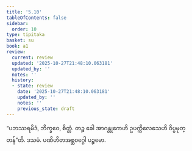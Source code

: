 ```yaml
---
title: '5.10'
tableOfContents: false
sidebar:
  order: 10
type: tipitaka
basket: su
book: a1
review:
  current: review
  updated: '2025-10-27T21:48:10.063181'
  updated_by: ''
  notes: ''
  history:
  - state: review
    date: '2025-10-27T21:48:10.063181'
    updated_by: ''
    notes: ''
    previous_state: draft
---
```



<ReviewStatus review={frontmatter.review} showDetails={true} />

<HypothesisAnnotation frontmatter={frontmatter} />

<DynamicBreadcrumb />

<Division number="50" book="a1" e="ch" v="15" p="9">

<Paragraph number="105" book="a1">
“ပဘဿရမိဒံ, ဘိက္ခဝေ, စိတ္တံ. တဉ္စ ခေါ အာဂန္တုကေဟိ ဥပက္ကိလေသေဟိ ဝိပ္ပမုတ္တန်”တိ.

</Paragraph>
</Division>

<Paragraph number="106" type="center" book="a1">
ဒသမံ.



</Paragraph>

<Paragraph number="107" type="center" book="a1">
ပဏိဟိတအစ္ဆဝဂ္ဂေါ ပဉ္စမော.
</Paragraph>